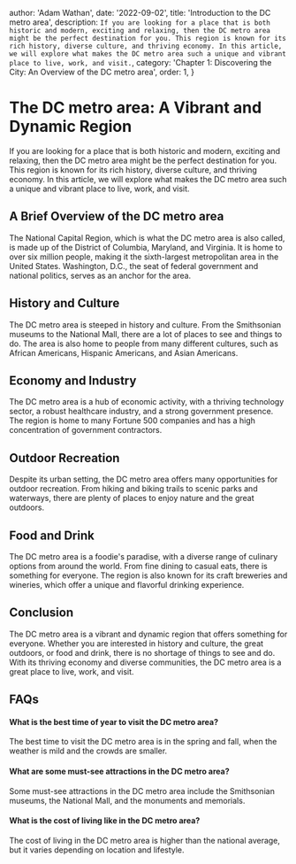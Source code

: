 
  author: 'Adam Wathan',
  date: '2022-09-02',
  title: 'Introduction to the DC metro area',
  description: `If you are looking for a place that is both historic and modern, exciting and relaxing, then the DC metro area might be the perfect destination for you. This region is known for its rich history, diverse culture, and thriving economy. In this article, we will explore what makes the DC metro area such a unique and vibrant place to live, work, and visit.`,
  category: 'Chapter 1: Discovering the City: An Overview of the DC metro area',
  order: 1,
}


# The DC metro area: A Vibrant and Dynamic Region

If you are looking for a place that is both historic and modern, exciting and relaxing, then the DC metro area might be the perfect destination for you. This region is known for its rich history, diverse culture, and thriving economy. In this article, we will explore what makes the DC metro area such a unique and vibrant place to live, work, and visit.

## A Brief Overview of the DC metro area

The National Capital Region, which is what the DC metro area is also called, is made up of the District of Columbia, Maryland, and Virginia. It is home to over six million people, making it the sixth-largest metropolitan area in the United States. Washington, D.C., the seat of federal government and national politics, serves as an anchor for the area.

## History and Culture

The DC metro area is steeped in history and culture. From the Smithsonian museums to the National Mall, there are a lot of places to see and things to do. The area is also home to people from many different cultures, such as African Americans, Hispanic Americans, and Asian Americans.

## Economy and Industry

The DC metro area is a hub of economic activity, with a thriving technology sector, a robust healthcare industry, and a strong government presence. The region is home to many Fortune 500 companies and has a high concentration of government contractors.

## Outdoor Recreation

Despite its urban setting, the DC metro area offers many opportunities for outdoor recreation. From hiking and biking trails to scenic parks and waterways, there are plenty of places to enjoy nature and the great outdoors.

## Food and Drink

The DC metro area is a foodie's paradise, with a diverse range of culinary options from around the world. From fine dining to casual eats, there is something for everyone. The region is also known for its craft breweries and wineries, which offer a unique and flavorful drinking experience.

## Conclusion

The DC metro area is a vibrant and dynamic region that offers something for everyone. Whether you are interested in history and culture, the great outdoors, or food and drink, there is no shortage of things to see and do. With its thriving economy and diverse communities, the DC metro area is a great place to live, work, and visit.

## FAQs

#### What is the best time of year to visit the DC metro area?

The best time to visit the DC metro area is in the spring and fall, when the weather is mild and the crowds are smaller.

#### What are some must-see attractions in the DC metro area?

Some must-see attractions in the DC metro area include the Smithsonian museums, the National Mall, and the monuments and memorials.

#### What is the cost of living like in the DC metro area?

The cost of living in the DC metro area is higher than the national average, but it varies depending on location and lifestyle.

